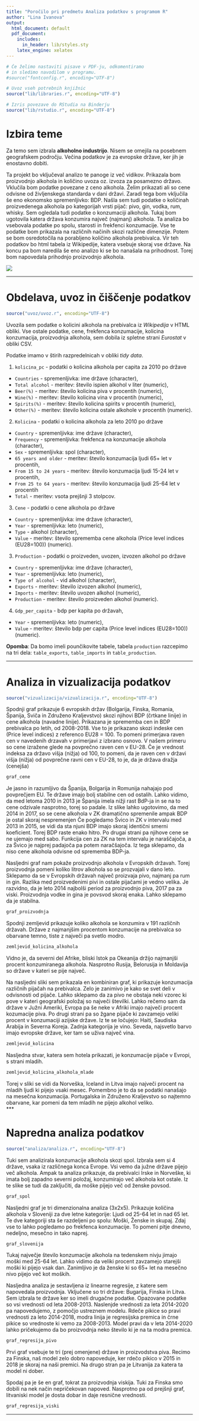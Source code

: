 ```yaml
---
title: "Poročilo pri predmetu Analiza podatkov s programom R"
author: "Lina Ivanova"
output:
  html_document: default
  pdf_document:
    includes:
      in_header: lib/styles.sty
    latex_engine: xelatex
---
```


```r
# Če želimo nastaviti pisave v PDF-ju, odkomentiramo
# in sledimo navodilom v programu.
#source("fontconfig.r", encoding="UTF-8")

# Uvoz vseh potrebnih knjižnic
source("lib/libraries.r", encoding="UTF-8")
```

```r
# Izris povezave do RStudia na Binderju
source("lib/rstudio.r", encoding="UTF-8")
```

# Izbira teme

Za temo sem izbrala **alkoholno industrijo**. Nisem se omejila na posebnem geografskem področju. Večina podatkov je za evropske države, ker jih je enostavno dobiti. 

Ta projekt bo vključeval analizo te panoge iz več vidikov.
Prikazala bom proizvodnjo alkohola in količino uvoza oz. izvoza za posamezno državo. Vklučila bom podatke povezane z ceno alkohola. Želim prikazati ali so cene odvisne od življenskega standarda v dani državi. Zaradi tega bom vključila še eno ekonomsko spremenljivko: BDP. Našla sem tudi podatke o količinah proizvedenega alkohola po kategorijah vrsti pijač: pivo, gin, vodka, rum, whisky. Sem ogledala tudi podatke o konzumaciji alkohola. Tukaj bom ugotovila katera država konzumira največ (najmanj) alkohola. Ta analiza bo vsebovala podatke po spolu, starosti in frekfenci konzumacije. Vse te podatke bom prikazala na različnih načinih skozi različne dimenzije. Potem se bom osredotočila na porabljeno količino alkohola prebivalca. Vir teh podatkov bo html tabela iz Wikipedije, katera vsebuje skoraj vse države. Na koncu pa bom naredila še eno analizo ki se bo nanašala na prihodnost. Torej bom napovedala prihodnjo proizvodnjo alkohola.  

![](slike/slika1.png)

***

# Obdelava, uvoz in čiščenje podatkov

```r
source("uvoz/uvoz.r", encoding="UTF-8")
```

Uvozila sem podatke o kolicini alkohola na prebivalca iz *Wikipedija* v HTML obliki. Vse ostale podatke, cene, frekfenca konzumacije, kolicina konzumacija, proizvodnja alkohola, sem dobila iz spletne strani *Eurostat* v obliki CSV. 

Podatke imamo v štirih razpredelnicah v obliki *tidy data*.

1. `kolicina_pc` - podatki o kolicina alkohola per capita za 2010 po države
  - `Countries` - spremenljivka: ime države (character),
  - `Total alcohol` - meritev: število ispien alkohol v liter (numeric),
  - `Beer(%)` - meritev: število kolicina piva v procentih  (numeric),
  - `Wine(%)` - meritev: število kolicina vina v procentih  (numeric),
  - `Spirits(%)` - meritev: število kolicina spirits v procentih  (numeric),
  - `Other(%)` - meritev: število kolicina ostale alkohole v procentih  (numeric).

2. `Kolicina` - podatki o kolicina alkohola za leto 2010 po države
  - `Country` - spremenljivka: ime države (character),
  - `Frequency` - spremenljivka: frekfenca na konzumacije alkohola (character),
  - `Sex` - spremenljivka: spol (character),
  - `65 years and older` - meritev: število konzumacija ljudi 65+ let v procentih,
  - `From 15 to 24 years` - meritev: število konzumacija ljudi 15-24 let v procentih,
  - `From 25 to 64 years` - meritev: število konzumacija ljudi 25-64 let v procentih
  - `Total` - meritev: vsota prejšnji 3 stolpcov.
  
3. `Cene` - podatki o cene alkohola po države
  - `Country` - spremenljivka: ime države (character),
  - `Year` - spremenljivka: leto  (numeric),
  - `Type` - alkohol (character),
  - `Value` - meritev: število sprememba cene alkohola (Price level indices (EU28=100)) (numeric).
  
3. `Production` - podatki o proizveden, uvozen, izvozen alkohol po države
  - `Country` - spremenljivka: ime države (character),
  - `Year` - spremenljivka: leto  (numeric),
  - `Type of alcohol` - vid alkohol (character),
  - `Exports` - meritev: število izvozen alkohol (numeric),
  - `Imports` - meritev: število uvozen alkohol (numeric),
  - `Production` - meritev: število proizveden alkohol (numeric).
  
4. `Gdp_per_capita` - bdp per kapita po državah, 
  - `Year` - spremenljivka: leto  (numeric),
  - `Value` - meritev: število bdp per capita (Price level indices (EU28=100)) (numeric).
  
**Opomba**: Da bomo imeli pounčikovite tabele, tabela `production` razcepimo na tri dela: `table_exports`, `table_imports` in  `table_production`.

***

# Analiza in vizualizacija podatkov

```r
source("vizualizacija/vizualizacija.r", encoding="UTF-8")
```

Spodnji graf prikazuje 6 evropskih držav (Bolgarija, Finska, Romania, Španija, Sviča in Združeno Kraljevstvo) skozi njihovi BDP (črtkane linije) in cene alkohola (navadne linije). Prikazana je sprememba cen in BDP prebivalca po letih, od 2008-2018. Vse to je prikazano skozi indeske cen (Price level indices) z referenco EU28 = 100. To pomeni primerjava raven cen v navedenih drzavah v primerjavi z izbrano osnovo. V našem primeru so cene izražene glede na povprečno raven cen v EU-28. Če je vrednost indeksa za državo višja (nižja) od 100, to pomeni, da je raven cen v državi višja (nižja) od povprečne ravni cen v EU-28, to je, da je država dražja (cenejša)

```r
graf_cene
```

Je jasno in razumljivo da Španija, Bolgarija in Romunija nahajajo pod povprečjem EU. Te države imajo bolj stabilne cen od ostalih. Lahko vidimo, da med letoma 2010 in 2013 je Španija imela nižji rast BdP-ja in se na to cene odzivale nasprotno, torej so padale. Iz slike lahko ugotovimo, da med 2014 in 2017, so se cene alkohola v ZK dramatično spremenile ampak BDP je ostal skoraj nespremenjen Če pogledamo Švico in ZK v intervalu med 2013 in 2015, se vidi da sta njuni BDP imajo skoraj identični smerni koeficient. Torej BDP raste enako hitro. Po drugai strani pa njihove cene se ne ujemajo med sabo. Funkcija cen za ZK na tem intervalu je naraščajoča, a za Švico je najprej padajoča pa potem naračšajoča. Iz tega sklepamo, da niso cene alkohola odvisne od sprememba BDP-ja.

Nasljedni graf nam pokaže proizvodnjo alkohola v Evropskih državah. Torej proizvodnja pomeni koliko litrov alkohola so se prozvajali v dano leto. Sklepamo da se v Evropskih državah največ proizvaja pivo, najmanj pa rum in gin. Razlika med proizvedenimi pivi in ostale pijačami je vedno velika. Je razvidno, da je leto 2014 najbolši period za proizvodnjo piva, 2017 pa za viski. Proizvodnja vodke in gina je povsvod skoraj enaka. Lahko sklepamo da je stabilna.

```r
graf_proizvodnja
```

Spodnji zemljevid prikazuje koliko alkohola se konzumira v 191 različnih državah. Države z najmanjšim procentom konzumacije na prebivalca so obarvane temno, tiste z največi pa svetlo modro.

```r
zemljevid_kolicina_alkohola
```

Vidno je, da severni del Afrike, bliski Istok pa Okeanija držijo najmanjši procent konzumiranega alkohola. Nasprotno Rusija, Belorusija in Moldavija so države v kateri se pije največ. 

Na nasljedni sliki sem prikazala en kombiniran graf, ki prikazuje konzumacija različnih pijačah na prebivalca. Zelo je zanimivo je kako se svet deli v odvisnosti od pijače. Lahko sklepamo da za pivo ne obstaja neki vzorec ki pove v kateri geografski položaj so največi številki. Lahko rečemo sam da države v Južni Ameriki, Evropa pa še neke v Afriki imajo največi procent kozumacije piva. Po drugi strani pa so žgane pijače ki zavzamejo veliki procent v konzumaciji azijske države. Iz te se ločujejo: Haiti, Saudiska Arabija in Severna Koreja. Zadnja kategorija je vino. Seveda, najsvetlo barvo imajo evropske države, ker tam se uživa največ vina. 

```r
zemljevid_kolicina
```

Nasljedna stvar, katera sem hotela prikazati, je konzumacije pijače v Evropi, s strani mladih.  

```r
zemljevid_kolicina_alkohola_mlade
```

Torej v sliki se vidi da Norveška, Iceland in Litva imajo največi procent na mladih ljudi ki pijejo vsaki mesec. Pomembno je to da se podatki nanašajo na mesečna konzumacija. Portugalska in Združeno Kraljevstvo so najtemno obarvane, kar pomeni da tem mladih ne pijejo alkohol veliko.   
***

# Napredna analiza podatkov

```r
source("analiza/analiza.r", encoding="UTF-8")
```

Tuki sem analizirala konzumacije alkohola skozi spol. Izbrala sem si 4 države, vsaka iz različnega konca Evrope. Vsi vemo da južne države pijejo več alkohola. Ampak ta analiza prikazuje, da prebivalci Irske in Norveške, ki imata bolj zapadno severni položaj,  konzumirajo več alkohola kot ostale. Iz te slike se tudi da zaključiti, da moške pijejo več od ženske povsod.

```r
graf_spol
```

Nasljedni graf je tri dimenzionalna analiza (3x2x5). Prikazuje količina alkohola v Sloveniji za dve letne kategorije: Ljudi od 25-64 let in nad 65 let. Te dve kategoriji sta še razdeljeni po spolu: Moški, Ženske in skupaj. Zdaj vse to lahko pogledamo po frekfenca konzumacije. To pomeni pitje dnevno, nedeljno, mesečno in tako naprej. 

```r
graf_slovenija
```

Tukaj največje število konzumacije alkohola na tedenskem nivju jimajo moški med 25-64 let. Lahko vidimo da veliki procent zavzamejo starejši moški ki pijejo vsak dan. Zanimljivo je da ženske ki so 65+ let na mesečno nivo pijejo več kot moških.  

Nasljedna analiza je sestavljena iz linearne regresije, z katere sem napovedala proizvodnja. Vključene so tri države: Bugarija, Finska in Litva. Sem izbrala te države ker so imeli drugačne podatke. Opazovane podatke so vsi vrednosti od leta 2008-2013. Naslenjde vrednosti za leta 2014-2020 pa napovedujemo, z pomočjo ustreznem modelu. Rdeče pikice so pravi vrednosti za leto 2014-2018, modra linija je regresijska premica in črne pikice so vrednoste ki vemo za 2008-2013. Model pravi da v leta 2014-2020 lahko pričekujemo da bo proizvodnja neko število ki je na ta modra premica. 

```r
graf_regresija_pivo
```

Prvi graf vsebuje te tri (prej omenjene) države in proizvodstva piva. Recimo za Finska, naš model zelo dobro napoveduje, ker rdečo pikico v 2015 in 2018 je skoraj na naši premici. Na drugo stran pa je Litvanija za katera ta model ni dober.  

Spodaj pa je še en graf, tokrat za proizvodnja viskija. Tuki za Finska smo dobili na nek način nepričekovan napoved. Nasprotno pa od prejšnji graf, litvaniski model je dosta dobar in daje resnične vrednosti.

```r
graf_regresija_viski
```

***
